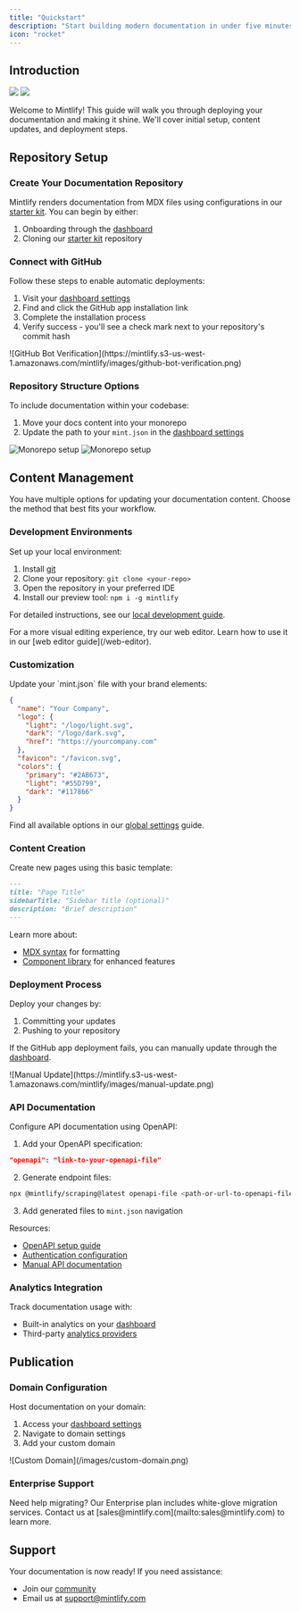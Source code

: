 ```yaml
---
title: "Quickstart"
description: "Start building modern documentation in under five minutes"
icon: "rocket"
---
```


## Introduction

<Frame>
  <img
    className="block dark:hidden"
    src="https://mintlify-assets.b-cdn.net/hero-light.png"
  />
  <img
    className="hidden dark:block"
    src="https://mintlify-assets.b-cdn.net/hero-dark.png"
  />
</Frame>

Welcome to Mintlify! This guide will walk you through deploying your documentation and making it shine. We'll cover initial setup, content updates, and deployment steps.

## Repository Setup

### Create Your Documentation Repository 

Mintlify renders documentation from MDX files using configurations in our [starter kit](https://github.com/mintlify/starter). You can begin by either:

1. Onboarding through the [dashboard](https://dashboard.mintlify.com)
2. Cloning our [starter kit](https://github.com/mintlify/starter) repository

### Connect with GitHub

<Accordion icon="message-bot" title="Install the GitHub App">
  Follow these steps to enable automatic deployments:

  1. Visit your [dashboard settings](https://dashboard.mintlify.com/settings)
  2. Find and click the GitHub app installation link
  3. Complete the installation process
  4. Verify success - you'll see a check mark next to your repository's commit hash

  <Frame>
    ![GitHub Bot Verification](https://mintlify.s3-us-west-1.amazonaws.com/mintlify/images/github-bot-verification.png)
  </Frame>
</Accordion>

### Repository Structure Options

<Accordion icon="code-branch" title="Monorepo Setup">
  To include documentation within your codebase:

  1. Move your docs content into your monorepo
  2. Update the path to your `mint.json` in the [dashboard settings](https://dashboard.mintlify.com/settings/deployment/git-settings)

  <Frame>
    <img
      alt="Monorepo setup"
      className="block dark:hidden"
      src="/images/monorepo-light.png"
    />
    <img
      alt="Monorepo setup"
      className="hidden dark:block"
      src="/images/monorepo-dark.png"
    />
  </Frame>
</Accordion>

## Content Management

You have multiple options for updating your documentation content. Choose the method that best fits your workflow.

### Development Environments

<Accordion icon="rectangle-terminal" title="Local Development (Developer Recommended)">
  Set up your local environment:

  1. Install [git](https://git-scm.com/book/en/v2/Getting-Started-Installing-Git)
  2. Clone your repository: `git clone <your-repo>`
  3. Open the repository in your preferred IDE
  4. Install our preview tool: `npm i -g mintlify`

  For detailed instructions, see our [local development guide](/development).
</Accordion>

<Accordion icon="pen-to-square" title="Web Editor">
  For a more visual editing experience, try our web editor. Learn how to use it in our [web editor guide](/web-editor).
</Accordion>

### Customization

<Accordion icon="palette" title="Brand Customization">
  Update your `mint.json` file with your brand elements:

  ```json Basic Configuration
  {
    "name": "Your Company",
    "logo": {
      "light": "/logo/light.svg",
      "dark": "/logo/dark.svg",
      "href": "https://yourcompany.com"
    },
    "favicon": "/favicon.svg",
    "colors": {
      "primary": "#2AB673",
      "light": "#55D799",
      "dark": "#117866"
    }
  }
  ```

  Find all available options in our [global settings](/settings/global) guide.
</Accordion>

### Content Creation

<Accordion icon="pencil" title="Adding Pages">
  Create new pages using this basic template:

  ```md Page Template
  ---
  title: "Page Title"
  sidebarTitle: "Sidebar title (optional)"
  description: "Brief description"
  ---
  ```

  Learn more about:
  - [MDX syntax](/text) for formatting
  - [Component library](/content/components) for enhanced features
</Accordion>

### Deployment Process

<Accordion icon="rocket" title="Publishing Changes">
  Deploy your changes by:

  1. Committing your updates
  2. Pushing to your repository

  If the GitHub app deployment fails, you can manually update through the [dashboard](https://dashboard.mintlify.com).

  <Frame>
    ![Manual Update](https://mintlify.s3-us-west-1.amazonaws.com/mintlify/images/manual-update.png)
  </Frame>
</Accordion>

### API Documentation

<Accordion icon="code-branch" title="API Reference Setup">
  Configure API documentation using OpenAPI:

  1. Add your OpenAPI specification:
  ```json
  "openapi": "link-to-your-openapi-file"
  ```

  2. Generate endpoint files:
  ```bash
  npx @mintlify/scraping@latest openapi-file <path-or-url-to-openapi-file>
  ```

  3. Add generated files to `mint.json` navigation

  Resources:
  - [OpenAPI setup guide](/api-playground/openapi/setup)
  - [Authentication configuration](/api-playground/openapi/writing-openapi)
  - [Manual API documentation](/api-playground/overview)
</Accordion>

### Analytics Integration

<Accordion icon="chart-simple" title="Adding Analytics">
  Track documentation usage with:

  - Built-in analytics on your [dashboard](https://dashboard.mintlify.com/analytics)
  - Third-party [analytics providers](/integrations/analytics/overview)
</Accordion>

## Publication

### Domain Configuration

<Accordion icon="star" title="Custom Domain Setup">
  Host documentation on your domain:

  1. Access your [dashboard settings](https://www.dashboard.mintlify.com/settings)
  2. Navigate to domain settings
  3. Add your custom domain

  <Frame>![Custom Domain](/images/custom-domain.png)</Frame>
</Accordion>

### Enterprise Support

<Note>
  Need help migrating? Our Enterprise plan includes white-glove migration services. Contact us at [sales@mintlify.com](mailto:sales@mintlify.com) to learn more.
</Note>

## Support

Your documentation is now ready! If you need assistance:

- Join our [community](https://mintlify.com/community)
- Email us at [support@mintlify.com](mailto:support@mintlify.com)
